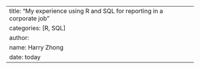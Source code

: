 ---
title: "My experience using R and SQL for reporting in a corporate job"
categories: [R, SQL]
author:
  name: Harry Zhong
date: today
---